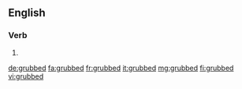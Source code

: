 ==English==

===Verb===
{{head|en|verb form}}

# {{en-past of|grub}}

[[de:grubbed]]
[[fa:grubbed]]
[[fr:grubbed]]
[[it:grubbed]]
[[mg:grubbed]]
[[fi:grubbed]]
[[vi:grubbed]]